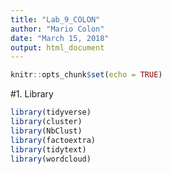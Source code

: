 ```yaml
---
title: "Lab_9_COLON"
author: "Mario Colon"
date: "March 15, 2018"
output: html_document
---
```


```r
knitr::opts_chunk$set(echo = TRUE)
```

#1. Library 


```r

library(tidyverse)
library(cluster)
library(NbClust)
library(factoextra)
library(tidytext)
library(wordcloud)

```

